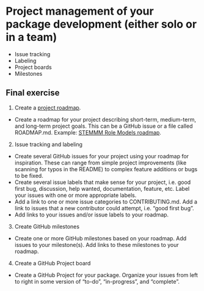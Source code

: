# Project management of your package development (either solo or in a team)

- Issue tracking
- Labeling
- Project boards
- Milestones



## Final exercise

<!-- NOTE: Preferably something linked to working towards completing the project assignments, maybe to be used as a milestone? -->

1. Create a [project roadmap](https://mozilla.github.io/open-leadership-training-series/articles/opening-your-project/start-your-project-roadmap/). 
- Create a roadmap for your project describing short-term, medium-term, and long-term project goals. This can be a GitHub issue or a file called ROADMAP.md. Example: [STEMMM Role Models roadmap](https://github.com/KirstieJane/STEMMRoleModels/issues/1).

2. Issue tracking and labeling 
- Create several GitHub issues for your project using your roadmap for inspiration. These can range from simple project improvements (like scanning for typos in the README) to complex feature additions or bugs to be fixed. 
- Create several issue labels that make sense for your project, i.e. good first bug, discussion, help wanted, documentation, feature, etc. Label your issues with one or more appropriate labels.
- Add a link to one or more issue categories to CONTRIBUTING.md. Add a link to issues that a new contributor could attempt, i.e. "good first bug".
- Add links to your issues and/or issue labels to your roadmap.

3. Create GitHub milestones
- Create one or more GitHub milestones based on your roadmap. Add issues to your milestone(s). Add links to these milestones to your roadmap.

4. Create a GitHub Project board
- Create a GitHub Project for your package. Organize your issues from left to right in some version of "to-do", "in-progress", and "complete". 
